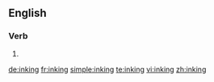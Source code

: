 ==English==

===Verb===
{{head|en}}

# {{present participle of|ink}}

[[de:inking]]
[[fr:inking]]
[[simple:inking]]
[[te:inking]]
[[vi:inking]]
[[zh:inking]]